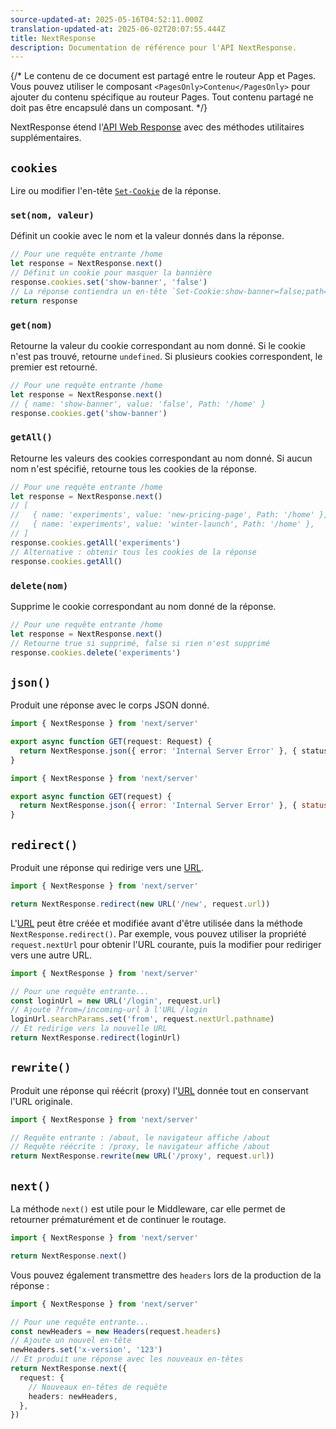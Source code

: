 ```yaml
---
source-updated-at: 2025-05-16T04:52:11.000Z
translation-updated-at: 2025-06-02T20:07:55.444Z
title: NextResponse
description: Documentation de référence pour l'API NextResponse.
---
```


{/* Le contenu de ce document est partagé entre le routeur App et Pages. Vous pouvez utiliser le composant `<PagesOnly>Contenu</PagesOnly>` pour ajouter du contenu spécifique au routeur Pages. Tout contenu partagé ne doit pas être encapsulé dans un composant. */}

NextResponse étend l'[API Web Response](https://developer.mozilla.org/docs/Web/API/Response) avec des méthodes utilitaires supplémentaires.

## `cookies`

Lire ou modifier l'en-tête [`Set-Cookie`](https://developer.mozilla.org/docs/Web/HTTP/Headers/Set-Cookie) de la réponse.

### `set(nom, valeur)`

Définit un cookie avec le nom et la valeur donnés dans la réponse.

```ts
// Pour une requête entrante /home
let response = NextResponse.next()
// Définit un cookie pour masquer la bannière
response.cookies.set('show-banner', 'false')
// La réponse contiendra un en-tête `Set-Cookie:show-banner=false;path=/home`
return response
```

### `get(nom)`

Retourne la valeur du cookie correspondant au nom donné. Si le cookie n'est pas trouvé, retourne `undefined`. Si plusieurs cookies correspondent, le premier est retourné.

```ts
// Pour une requête entrante /home
let response = NextResponse.next()
// { name: 'show-banner', value: 'false', Path: '/home' }
response.cookies.get('show-banner')
```

### `getAll()`

Retourne les valeurs des cookies correspondant au nom donné. Si aucun nom n'est spécifié, retourne tous les cookies de la réponse.

```ts
// Pour une requête entrante /home
let response = NextResponse.next()
// [
//   { name: 'experiments', value: 'new-pricing-page', Path: '/home' },
//   { name: 'experiments', value: 'winter-launch', Path: '/home' },
// ]
response.cookies.getAll('experiments')
// Alternative : obtenir tous les cookies de la réponse
response.cookies.getAll()
```

### `delete(nom)`

Supprime le cookie correspondant au nom donné de la réponse.

```ts
// Pour une requête entrante /home
let response = NextResponse.next()
// Retourne true si supprimé, false si rien n'est supprimé
response.cookies.delete('experiments')
```

## `json()`

Produit une réponse avec le corps JSON donné.

```ts filename="app/api/route.ts" switcher
import { NextResponse } from 'next/server'

export async function GET(request: Request) {
  return NextResponse.json({ error: 'Internal Server Error' }, { status: 500 })
}
```

```js filename="app/api/route.js" switcher
import { NextResponse } from 'next/server'

export async function GET(request) {
  return NextResponse.json({ error: 'Internal Server Error' }, { status: 500 })
}
```

## `redirect()`

Produit une réponse qui redirige vers une [URL](https://developer.mozilla.org/docs/Web/API/URL).

```ts
import { NextResponse } from 'next/server'

return NextResponse.redirect(new URL('/new', request.url))
```

L'[URL](https://developer.mozilla.org/docs/Web/API/URL) peut être créée et modifiée avant d'être utilisée dans la méthode `NextResponse.redirect()`. Par exemple, vous pouvez utiliser la propriété `request.nextUrl` pour obtenir l'URL courante, puis la modifier pour rediriger vers une autre URL.

```ts
import { NextResponse } from 'next/server'

// Pour une requête entrante...
const loginUrl = new URL('/login', request.url)
// Ajoute ?from=/incoming-url à l'URL /login
loginUrl.searchParams.set('from', request.nextUrl.pathname)
// Et redirige vers la nouvelle URL
return NextResponse.redirect(loginUrl)
```

## `rewrite()`

Produit une réponse qui réécrit (proxy) l'[URL](https://developer.mozilla.org/docs/Web/API/URL) donnée tout en conservant l'URL originale.

```ts
import { NextResponse } from 'next/server'

// Requête entrante : /about, le navigateur affiche /about
// Requête réécrite : /proxy, le navigateur affiche /about
return NextResponse.rewrite(new URL('/proxy', request.url))
```

## `next()`

La méthode `next()` est utile pour le Middleware, car elle permet de retourner prématurément et de continuer le routage.

```ts
import { NextResponse } from 'next/server'

return NextResponse.next()
```

Vous pouvez également transmettre des `headers` lors de la production de la réponse :

```ts
import { NextResponse } from 'next/server'

// Pour une requête entrante...
const newHeaders = new Headers(request.headers)
// Ajoute un nouvel en-tête
newHeaders.set('x-version', '123')
// Et produit une réponse avec les nouveaux en-têtes
return NextResponse.next({
  request: {
    // Nouveaux en-têtes de requête
    headers: newHeaders,
  },
})
```